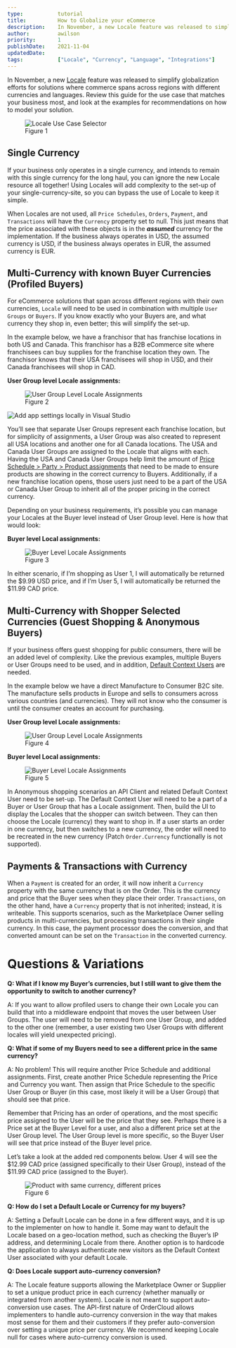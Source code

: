 ```yaml
---
type:           tutorial
title:          How to Globalize your eCommerce
description:    In November, a new Locale feature was released to simplify globalization efforts for solutions where commerce spans across regions with different currencies and languages*. Review this guide for the use case that matches your business most, and look at the examples for recommendations on how to model your solution.
author:         awilson
priority:       1
publishDate:    2021-11-04
updatedDate:    
tags:           ["Locale", "Currency", "Language", "Integrations"]
---
```


In November, a new [Locale](https://ordercloud.io/knowledge-base/globalization-multicurrency-multilanguage) feature was released to simplify globalization efforts for solutions where commerce spans across regions with different currencies and languages. Review this guide for the use case that matches your business most, and look at the examples for recommendations on how to model your solution.

<figure class="blog-figure">
<img src="/images/knowledge-base/inline/locale-use-guide/locale_1.jpg" alt="Locale Use Case Selector"/>
<figcaption>Figure 1</figcaption>
</figure>


## Single Currency

If your business only operates in a single currency, and intends to remain with this single currency for the long haul, you can ignore the new Locale resource all together! Using Locales will add complexity to the set-up of your single-currency-site, so you can bypass the use of Locale to keep it simple.

When Locales are not used, all `Price Schedules`, `Orders`, `Payment`, and `Transactions` will have the `Currency` property set to null. This just means that the price associated with these objects is in the ***assumed*** currency for the implementation. If the business always operates in USD, the assumed currency is USD, if the business always operates in EUR, the assumed currency is EUR.

## Multi-Currency with known Buyer Currencies (Profiled Buyers)

For eCommerce solutions that span across different regions with their own currencies, `Locale` will need to be used in combination with multiple `User Groups` or `Buyers`. If you know exactly who your Buyers are, and what currency they shop in, even better; this will simplify the set-up.

In the example below, we have a franchisor that has franchise locations in both US and Canada. This franchisor has a B2B eCommerce site where franchisees can buy supplies for the franchise location they own. The franchisor knows that their USA franchisees will shop in USD, and their Canada franchisees will shop in CAD.

**User Group level Locale assignments:**
<figure class="blog-figure">
<img src="/images/knowledge-base/inline/locale-use-guide/locale_2.jpg" alt="User Group Level Locale Assignments"/>
<figcaption>Figure 2</figcaption>
</figure>
<img src="/images/knowledge-base/inline/start-dotnet-middleware-from-scratch/local_debug_profile.png" alt="Add app settings locally in Visual Studio"/>

You’ll see that separate User Groups represent each franchise location, but for simplicity of assignments, a User Group was also created to represent all USA locations and another one for all Canada locations. The USA and Canada User Groups are assigned to the Locale that aligns with each. Having the USA and Canada User Groups help limit the amount of [Price Schedule > Party > Product assignments](https://ordercloud.io/api-reference/product-catalogs/products/save-assignment) that need to be made to ensure products are showing in the correct currency to Buyers. Additionally, if a new franchise location opens, those users just need to be a part of the USA or Canada User Group to inherit all of the proper pricing in the correct currency.

Depending on your business requirements, it’s possible you can manage your Locales at the Buyer level instead of User Group level. Here is how that would look:

**Buyer level Local assignments:**
<figure class="blog-figure">
<img src="/images/knowledge-base/inline/locale-use-guide/locale_3.jpg" alt="Buyer Level Locale Assignments"/>
<figcaption>Figure 3</figcaption>
</figure>

In either scenario, if I’m shopping as User 1, I will automatically be returned the $9.99 USD price, and if I’m User 5, I will automatically be returned the $11.99 CAD price.

## Multi-Currency with Shopper Selected Currencies (Guest Shopping & Anonymous Buyers)

If your business offers guest shopping for public consumers, there will be an added level of complexity. Like the previous examples, multiple Buyers or User Groups need to be used, and in addition, [Default Context Users](https://ordercloud.io/knowledge-base/anonymous-shopping) are needed.

In the example below we have a direct Manufacture to Consumer B2C site. The manufacture sells products in Europe and sells to consumers across various countries (and currencies). They will not know who the consumer is until the consumer creates an account for purchasing.

**User Group level Locale assignments:**
<figure class="blog-figure">
<img src="/images/knowledge-base/inline/locale-use-guide/locale_4.jpg" alt="User Group Level Locale Assignments"/>
<figcaption>Figure 4</figcaption>
</figure>

**Buyer level Local assignments:**
<figure class="blog-figure">
<img src="/images/knowledge-base/inline/locale-use-guide/locale_5.jpg" alt="Buyer Level Locale Assignments"/>
<figcaption>Figure 5</figcaption>
</figure>

In Anonymous shopping scenarios an API Client and related Default Context User need to be set-up. The Default Context User will need to be a part of a Buyer or User Group that has a Locale assignment. Then, build the UI to display the Locales that the shopper can switch between. They can then choose the Locale (currency) they want to shop in. If a user starts an order in one currency, but then switches to a new currency, the order will need to be recreated in the new currency (Patch `Order.Currency` functionally is not supported).

## Payments & Transactions with Currency

When a `Payment` is created for an order, it will now inherit a `Currency` property with the same currency that is on the Order. This is the currency and price that the Buyer sees when they place their order. `Transactions`, on the other hand, have a `Currency` property that is not inherited; instead, it is writeable. This supports scenarios, such as the Marketplace Owner selling products in multi-currencies, but processing transactions in their single currency. In this case, the payment processor does the conversion, and that converted amount can be set on the `Transaction` in the converted currency.

# Questions & Variations

**Q: What if I know my Buyer’s currencies, but I still want to give them the opportunity to switch to another currency?**

 A: If you want to allow profiled users to change their own Locale you can build that into a middleware endpoint that moves the user between User Groups. The user will need to be removed from one User Group, and added to the other one (remember, a user existing two User Groups with different locales will yield unexpected pricing).


**Q: What if some of my Buyers need to see a different price in the same currency?**

A: No problem! This will require another Price Schedule and additional assignments. First, create another Price Schedule representing the Price and Currency you want. Then assign that Price Schedule to the specific User Group or Buyer (in this case, most likely it will be a User Group) that should see that price.

Remember that Pricing has an order of operations, and the most specific price assigned to the User will be the price that they see. Perhaps there is a Price set at the Buyer Level for a user, and also a different price set at the User Group level. The User Group level is more specific, so the Buyer User will see that price instead of the Buyer level price.

Let’s take a look at the added red components below. User 4 will see the $12.99 CAD price (assigned specifically to their User Group), instead of the $11.99 CAD price (assigned to the Buyer).
<figure class="blog-figure">
<img src="/images/knowledge-base/inline/locale-use-guide/locale_6.jpg" alt="Product with same currency, different prices"/>
<figcaption>Figure 6</figcaption>
</figure>

**Q: How do I set a Default Locale or Currency for my buyers?**

A: Setting a Default Locale can be done in a few different ways, and it is up to the implementer on how to handle it. Some may want to default the Locale based on a geo-location method, such as checking the Buyer’s IP address, and determining Locale from there. Another option is to hardcode the application to always authenticate new visitors as the Default Context User associated with your default Locale.

**Q: Does Locale support auto-currency conversion?**

A: The Locale feature supports allowing the Marketplace Owner or Supplier to set a unique product price in each currency (whether manually or integrated from another system). Locale is not meant to support auto-conversion use cases. The API-first nature of OrderCloud allows implementers to handle auto-currency conversion in the way that makes most sense for them and their customers if they prefer auto-conversion over setting a unique price per currency. We recommend keeping Locale null for cases where auto-currency conversion is used.

